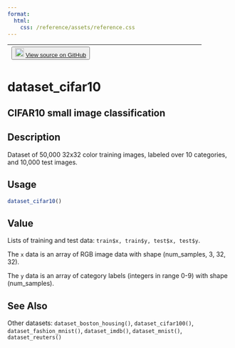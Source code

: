 ```yaml
---
format:
  html:
    css: /reference/assets/reference.css
---
```


| <button class="button"> ![](/reference/assets/GitHub-Mark-32px.png){width="20"} [View source on GitHub](https://github.com/rstudio/keras//blob/main/R/datasets.R#L20) </button> |
|:------------------------------:|:--------------------------------------:|

# dataset_cifar10

## CIFAR10 small image classification

## Description
Dataset of 50,000 32x32 color training images, labeled over 10 categories, and 10,000 test images. 


## Usage
```r
dataset_cifar10() 
```




## Value

Lists of training and test data: `train$x, train$y, test$x, test$y`. 

The `x` data is an array of RGB image data with shape (num_samples, 3, 32, 32). 

The `y` data is an array of category labels (integers in range 0-9) with shape (num_samples). 



## See Also
Other datasets:  `dataset_boston_housing()`, `dataset_cifar100()`, `dataset_fashion_mnist()`, `dataset_imdb()`, `dataset_mnist()`, `dataset_reuters()`

